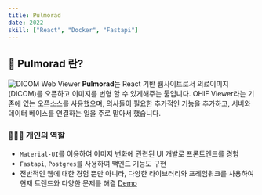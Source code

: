 ```yaml
---
title: Pulmorad
date: 2022
skill: ["React", "Docker", "Fastapi"]
---
```


## 🎉 Pulmorad 란?

![DICOM Web Viewer](/img/pulmorad.png)
**Pulmorad**는 React 기반 웹사이트로서 의료이미지(DICOM)를 오픈하고 이미지를 변형 할 수 있게해주는 툴입니다. OHIF Viewer라는 기존에 있는 오픈소스를 사용했으며, 의사들이 필요한 추가적인 기능을 추가하고, 서버와 데이터 베이스를 연결하는 일을 주로 맡아서 했습니다. 

### 👨🏻‍💻 **개인의 역할**

- `Material-UI`를 이용하여 이미지 변화에 관련된 UI 개발로 프론트엔드를 경험
- `Fastapi`, `Postgres`를 사용하여 백엔드 기능도 구현
- 전반적인 웹에 대한 경험 뿐만 아니라, 다양한 라이브러리와 프레임워크를 사용하여 현재 트렌드와 다양한 문제를 해결
[Demo](https://github.com/donghakang/Pulmorad)